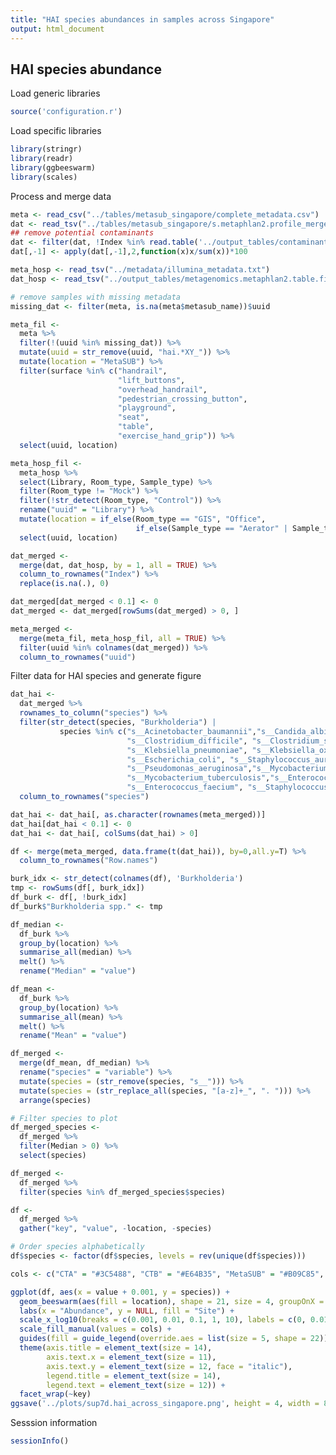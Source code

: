 ```yaml
---
title: "HAI species abundances in samples across Singapore"
output: html_document
---
```


## HAI species abundance

Load generic libraries
```r
source('configuration.r')
```

Load specific libraries
```r
library(stringr)
library(readr)
library(ggbeeswarm)
library(scales)
```

Process and merge data
```r
meta <- read_csv("../tables/metasub_singapore/complete_metadata.csv")
dat <- read_tsv("../tables/metasub_singapore/s.metaphlan2.profile_merged.tsv")
## remove potential contaminants
dat <- filter(dat, !Index %in% read.table('../output_tables/contaminant_candidates.txt', stringsAsFactors = F)[,1])
dat[,-1] <- apply(dat[,-1],2,function(x)x/sum(x))*100

meta_hosp <- read_tsv("../metadata/illumina_metadata.txt")
dat_hosp <- read_tsv("../output_tables/metagenomics.metaphlan2.table.filtered.s")

# remove samples with missing metadata
missing_dat <- filter(meta, is.na(meta$metasub_name))$uuid

meta_fil <-
  meta %>% 
  filter(!(uuid %in% missing_dat)) %>% 
  mutate(uuid = str_remove(uuid, "hai.*XY_")) %>% 
  mutate(location = "MetaSUB") %>% 
  filter(surface %in% c("handrail",
                        "lift_buttons",
                        "overhead_handrail",
                        "pedestrian_crossing_button",
                        "playground",
                        "seat",
                        "table",
                        "exercise_hand_grip")) %>% 
  select(uuid, location)

meta_hosp_fil <-
  meta_hosp %>%
  select(Library, Room_type, Sample_type) %>%
  filter(Room_type != "Mock") %>% 
  filter(!str_detect(Room_type, "Control")) %>% 
  rename("uuid" = "Library") %>% 
  mutate(location = if_else(Room_type == "GIS", "Office",
                            if_else(Sample_type == "Aerator" | Sample_type == "Sink_Trap", "CTB", "CTA"))) %>% 
  select(uuid, location)

dat_merged <-
  merge(dat, dat_hosp, by = 1, all = TRUE) %>%
  column_to_rownames("Index") %>% 
  replace(is.na(.), 0)

dat_merged[dat_merged < 0.1] <- 0
dat_merged <- dat_merged[rowSums(dat_merged) > 0, ]

meta_merged <-
  merge(meta_fil, meta_hosp_fil, all = TRUE) %>% 
  filter(uuid %in% colnames(dat_merged)) %>%
  column_to_rownames("uuid")
```

Filter data for HAI species and generate figure
```r
dat_hai <-
  dat_merged %>% 
  rownames_to_column("species") %>% 
  filter(str_detect(species, "Burkholderia") | 
           species %in% c("s__Acinetobacter_baumannii","s__Candida_albicans",
                          "s__Clostridium_difficile", "s__Clostridium_sordellii", 
                          "s__Klebsiella_pneumoniae", "s__Klebsiella_oxytoca",
                          "s__Escherichia_coli", "s__Staphylococcus_aureus",
                          "s__Pseudomonas_aeruginosa","s__Mycobacterium_abscessus",
                          "s__Mycobacterium_tuberculosis","s__Enterococcus_faecalis",
                          "s__Enterococcus_faecium", "s__Staphylococcus_epidermidis")) %>% 
  column_to_rownames("species")

dat_hai <- dat_hai[, as.character(rownames(meta_merged))]
dat_hai[dat_hai < 0.1] <- 0
dat_hai <- dat_hai[, colSums(dat_hai) > 0]

df <- merge(meta_merged, data.frame(t(dat_hai)), by=0,all.y=T) %>% 
  column_to_rownames("Row.names")

burk_idx <- str_detect(colnames(df), 'Burkholderia')
tmp <- rowSums(df[, burk_idx])
df_burk <- df[, !burk_idx]
df_burk$"Burkholderia spp." <- tmp

df_median <-
  df_burk %>%
  group_by(location) %>% 
  summarise_all(median) %>%
  melt() %>% 
  rename("Median" = "value")

df_mean <-
  df_burk %>%
  group_by(location) %>% 
  summarise_all(mean) %>%
  melt() %>% 
  rename("Mean" = "value")

df_merged <-
  merge(df_mean, df_median) %>% 
  rename("species" = "variable") %>% 
  mutate(species = (str_remove(species, "s__"))) %>% 
  mutate(species = (str_replace_all(species, "[a-z]+_", ". "))) %>% 
  arrange(species)

# Filter species to plot
df_merged_species <-
  df_merged %>% 
  filter(Median > 0) %>% 
  select(species)

df_merged <-
  df_merged %>% 
  filter(species %in% df_merged_species$species)

df <-
  df_merged %>% 
  gather("key", "value", -location, -species)

# Order species alphabetically
df$species <- factor(df$species, levels = rev(unique(df$species)))

cols <- c("CTA" = "#3C5488", "CTB" = "#E64B35", "MetaSUB" = "#B09C85", "Office" = "#FFCC00")

ggplot(df, aes(x = value + 0.001, y = species)) +
  geom_beeswarm(aes(fill = location), shape = 21, size = 4, groupOnX = F, cex = 4, alpha=0.8) +
  labs(x = "Abundance", y = NULL, fill = "Site") +
  scale_x_log10(breaks = c(0.001, 0.01, 0.1, 1, 10), labels = c(0, 0.01, 0.1, 1, 10)) +
  scale_fill_manual(values = cols) +
  guides(fill = guide_legend(override.aes = list(size = 5, shape = 22)), shape = F) +
  theme(axis.title = element_text(size = 14),
        axis.text.x = element_text(size = 11),
        axis.text.y = element_text(size = 12, face = "italic"),
        legend.title = element_text(size = 14),
        legend.text = element_text(size = 12)) +
  facet_wrap(~key)
ggsave('../plots/sup7d.hai_across_singapore.png', height = 4, width = 8)
```

Sesssion information
```r
sessionInfo()
```